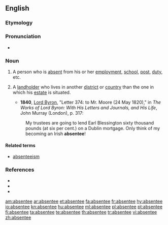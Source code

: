 ==English==
{{wikipedia|dab=absentee}}

===Etymology===
{{suffix|absent|ee}}

===Pronunciation===
* {{rhymes|iː}}

===Noun===
{{en-noun}}

# A person who is [[absent]] from his or her [[employment]], [[school]], [[post]], [[duty]], etc.
# {{especially|British|historical}} A [[landholder]] who lives in another [[district]] or [[country]] than the one in which his [[estate]] is situated.
#* '''1840''', [[w:George_Byron,_6th_Baron_Byron|Lord Byron]], "Letter 374: to Mr. Moore (24 May 1820)," in ''The Works of Lord Byron: With His Letters and Journals, and His Life'', John Murray (London), p. 317:
#: My trustees are going to lend Earl Blessington sixty thousand pounds (at six per cent.) on a Dublin mortgage.  Only think of my becoming an Irish '''absentee'''!

====Related terms====
* [[absenteeism]]

===References===
* {{R:Webster 1828|absentee}}
* {{R:Webster 1913|absentee}}
* {{R:Dictionary.com|absentee}}

[[am:absentee]]
[[ar:absentee]]
[[et:absentee]]
[[fa:absentee]]
[[fr:absentee]]
[[hy:absentee]]
[[io:absentee]]
[[kn:absentee]]
[[hu:absentee]]
[[ml:absentee]]
[[pl:absentee]]
[[pt:absentee]]
[[fi:absentee]]
[[ta:absentee]]
[[te:absentee]]
[[th:absentee]]
[[tr:absentee]]
[[vi:absentee]]
[[zh:absentee]]